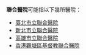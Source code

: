 '''聯合醫院'''可能指以下幾所醫院：
* [[臺北市立聯合醫院|臺北市立聯合醫院]]
* [[新北市立聯合醫院|新北市立聯合醫院]]
* [[高雄市立聯合醫院|高雄市立聯合醫院]]
* [[香港|香港]][[觀塘區|觀塘區]][[基督教聯合醫院|基督教聯合醫院]]

{{disambig|Cat=四字建築物消歧義}}